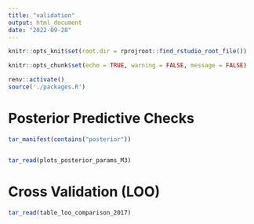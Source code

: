 ```yaml
---
title: "validation"
output: html_document
date: "2022-09-28"
---
```


```r
knitr::opts_knit$set(root.dir = rprojroot::find_rstudio_root_file())

knitr::opts_chunk$set(echo = TRUE, warning = FALSE, message = FALSE)
```


```r
renv::activate()
source('./packages.R')
```


# Posterior Predictive Checks
```r

tar_manifest(contains("posterior"))


tar_read(plots_posterior_params_M3)
```




# Cross Validation (LOO)
```r
tar_read(table_loo_comparison_2017) 
```



```r

```

